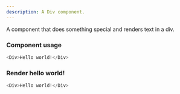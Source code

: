 ```yaml
---
description: A Div component.
---
```



A component that does something special and renders text in a div.

### Component usage
```js
<Div>Hello world!</Div>
```

### Render hello world!

```js live
<Div>Hello world!</Div>
```
